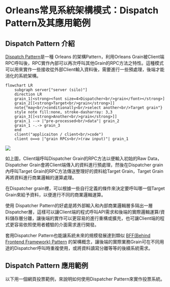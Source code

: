 # Orleans常見系統架構模式：Dispatch Pattern及其應用範例

## Dispatch Pattern 介紹

[Dispatch Pattern](https://github.com/OrleansContrib/DesignPatterns/blob/master/Dispatcher.md)是一種 Orleans 的架構Pattern，利用Orleans Grain被Client端RPC呼叫後，RPC實作內部可以再次呼叫其他Grain的RPC方法之特性。這種模式可以用來實作一些接收從外部Client輸入資料後，需要進行一些預處理，後端才能消化的系統架構。

::: {.content-visible when-format="markdown"}
```mermaid
flowchart LR
    subgraph server["server (silo)"]
    direction LR
    grain_1[<strong><font size=4>Dispatcher<br/>grain</font></strong>]
    grain_2[[<strong>Target<br/>grain</strong>]]
    note{"may<br/>conditionally<br/>select another<br/>Target grain"}
    style note fill:none, stroke-dasharray: 3,3 
    grain_3[[<strong>Another<br/>grain</strong>]]
    grain_1 --> |"pre-processed<br/>data"| grain_2
    grain_1 -.-> grain_3
    end
    client("applicaiton / client<br/>code")
    client o==o |"grain RPCs<br/>(raw input)"| grain_1
```
:::

::: {.content-hidden unless-format="docx"}
![](./mermaid-diagram-01.png)
:::

如上圖，Client端呼叫Dispatcher Grain的RPC方法以便輸入初始的Raw Data，Dispatcher Grain會將Client端傳入的資料進行預處理，然後在Dispatcher grain內呼叫Target Grain的RPC方法傳送整理好的資料給Target Grain，Target Grain再將資料進行商業邏輯的運算處理。

在Dispatcher grain裡，可以根據一些自行定義的條件來決定要呼叫哪一個Target Grain來給予資料，以便進行不同的商業邏輯運算。

使用 Dispatcher Pattern的好處是將外部輸入和內部商業邏輯層多隔出一層Dispatcher層，這樣可以讓Client端的程式呼叫API需求和後端的實際邏輯運算/資料儲存層分離，讓後端的實作可以更容易的進行重構或擴充，也可讓Client端的程式更容易依照使用者體驗的介面需求進行開發。

套用Dispatcher Pattern也能讓系統未來的規模發展達到類似 [BFF(Behind Frontend Framework) Pattern](https://samnewman.io/patterns/architectural/bff) 的架構概念，讓後端的實際業務Grain可在不同用途的Dispatcher呼叫時重複使用，或將資料讀寫分離等等的後續系統需求。

## Dispatch Pattern 應用範例

以下用一個網頁投票範例，來說明如何使用Dispatcher Pattern來實作投票系統。
